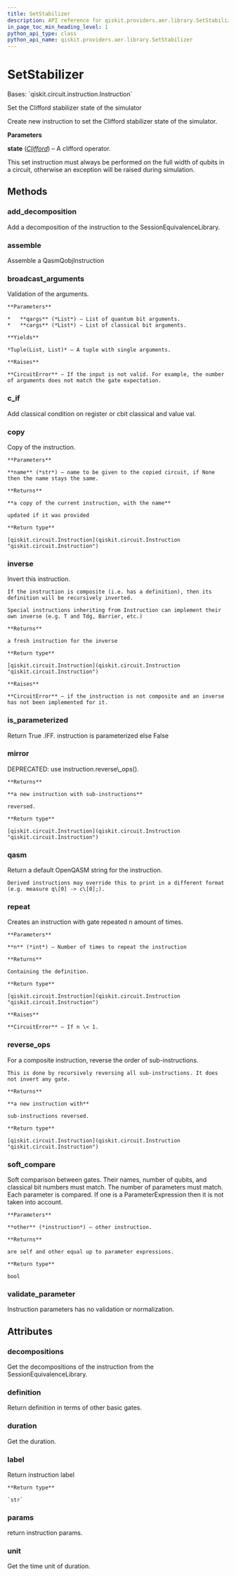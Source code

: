 ```yaml
---
title: SetStabilizer
description: API reference for qiskit.providers.aer.library.SetStabilizer
in_page_toc_min_heading_level: 1
python_api_type: class
python_api_name: qiskit.providers.aer.library.SetStabilizer
---
```


# SetStabilizer

<Class id="qiskit.providers.aer.library.SetStabilizer" isDedicatedPage={true} github="https://github.com/qiskit/qiskit-aer/tree/stable/0.8/qiskit/providers/aer/library/set_instructions/set_stabilizer.py" signature="SetStabilizer(state)" modifiers="class">
  Bases: `qiskit.circuit.instruction.Instruction`

  Set the Clifford stabilizer state of the simulator

  Create new instruction to set the Clifford stabilizer state of the simulator.

  **Parameters**

  **state** ([*Clifford*](qiskit.quantum_info.Clifford "qiskit.quantum_info.Clifford")) – A clifford operator.

  <Admonition title="Note" type="note">
    This set instruction must always be performed on the full width of qubits in a circuit, otherwise an exception will be raised during simulation.
  </Admonition>

  ## Methods

  <span id="qiskit-providers-aer-library-setstabilizer-add-decomposition" />

  ### add\_decomposition

  <Function id="qiskit.providers.aer.library.SetStabilizer.add_decomposition" signature="SetStabilizer.add_decomposition(decomposition)">
    Add a decomposition of the instruction to the SessionEquivalenceLibrary.
  </Function>

  <span id="qiskit-providers-aer-library-setstabilizer-assemble" />

  ### assemble

  <Function id="qiskit.providers.aer.library.SetStabilizer.assemble" signature="SetStabilizer.assemble()">
    Assemble a QasmQobjInstruction
  </Function>

  <span id="qiskit-providers-aer-library-setstabilizer-broadcast-arguments" />

  ### broadcast\_arguments

  <Function id="qiskit.providers.aer.library.SetStabilizer.broadcast_arguments" signature="SetStabilizer.broadcast_arguments(qargs, cargs)">
    Validation of the arguments.

    **Parameters**

    *   **qargs** (*List*) – List of quantum bit arguments.
    *   **cargs** (*List*) – List of classical bit arguments.

    **Yields**

    *Tuple(List, List)* – A tuple with single arguments.

    **Raises**

    **CircuitError** – If the input is not valid. For example, the number of arguments does not match the gate expectation.
  </Function>

  <span id="qiskit-providers-aer-library-setstabilizer-c-if" />

  ### c\_if

  <Function id="qiskit.providers.aer.library.SetStabilizer.c_if" signature="SetStabilizer.c_if(classical, val)">
    Add classical condition on register or cbit classical and value val.
  </Function>

  <span id="qiskit-providers-aer-library-setstabilizer-copy" />

  ### copy

  <Function id="qiskit.providers.aer.library.SetStabilizer.copy" signature="SetStabilizer.copy(name=None)">
    Copy of the instruction.

    **Parameters**

    **name** (*str*) – name to be given to the copied circuit, if None then the name stays the same.

    **Returns**

    **a copy of the current instruction, with the name**

    updated if it was provided

    **Return type**

    [qiskit.circuit.Instruction](qiskit.circuit.Instruction "qiskit.circuit.Instruction")
  </Function>

  <span id="qiskit-providers-aer-library-setstabilizer-inverse" />

  ### inverse

  <Function id="qiskit.providers.aer.library.SetStabilizer.inverse" signature="SetStabilizer.inverse()">
    Invert this instruction.

    If the instruction is composite (i.e. has a definition), then its definition will be recursively inverted.

    Special instructions inheriting from Instruction can implement their own inverse (e.g. T and Tdg, Barrier, etc.)

    **Returns**

    a fresh instruction for the inverse

    **Return type**

    [qiskit.circuit.Instruction](qiskit.circuit.Instruction "qiskit.circuit.Instruction")

    **Raises**

    **CircuitError** – if the instruction is not composite and an inverse has not been implemented for it.
  </Function>

  <span id="qiskit-providers-aer-library-setstabilizer-is-parameterized" />

  ### is\_parameterized

  <Function id="qiskit.providers.aer.library.SetStabilizer.is_parameterized" signature="SetStabilizer.is_parameterized()">
    Return True .IFF. instruction is parameterized else False
  </Function>

  <span id="qiskit-providers-aer-library-setstabilizer-mirror" />

  ### mirror

  <Function id="qiskit.providers.aer.library.SetStabilizer.mirror" signature="SetStabilizer.mirror()">
    DEPRECATED: use instruction.reverse\_ops().

    **Returns**

    **a new instruction with sub-instructions**

    reversed.

    **Return type**

    [qiskit.circuit.Instruction](qiskit.circuit.Instruction "qiskit.circuit.Instruction")
  </Function>

  <span id="qiskit-providers-aer-library-setstabilizer-qasm" />

  ### qasm

  <Function id="qiskit.providers.aer.library.SetStabilizer.qasm" signature="SetStabilizer.qasm()">
    Return a default OpenQASM string for the instruction.

    Derived instructions may override this to print in a different format (e.g. measure q\[0] -> c\[0];).
  </Function>

  <span id="qiskit-providers-aer-library-setstabilizer-repeat" />

  ### repeat

  <Function id="qiskit.providers.aer.library.SetStabilizer.repeat" signature="SetStabilizer.repeat(n)">
    Creates an instruction with gate repeated n amount of times.

    **Parameters**

    **n** (*int*) – Number of times to repeat the instruction

    **Returns**

    Containing the definition.

    **Return type**

    [qiskit.circuit.Instruction](qiskit.circuit.Instruction "qiskit.circuit.Instruction")

    **Raises**

    **CircuitError** – If n \< 1.
  </Function>

  <span id="qiskit-providers-aer-library-setstabilizer-reverse-ops" />

  ### reverse\_ops

  <Function id="qiskit.providers.aer.library.SetStabilizer.reverse_ops" signature="SetStabilizer.reverse_ops()">
    For a composite instruction, reverse the order of sub-instructions.

    This is done by recursively reversing all sub-instructions. It does not invert any gate.

    **Returns**

    **a new instruction with**

    sub-instructions reversed.

    **Return type**

    [qiskit.circuit.Instruction](qiskit.circuit.Instruction "qiskit.circuit.Instruction")
  </Function>

  <span id="qiskit-providers-aer-library-setstabilizer-soft-compare" />

  ### soft\_compare

  <Function id="qiskit.providers.aer.library.SetStabilizer.soft_compare" signature="SetStabilizer.soft_compare(other)">
    Soft comparison between gates. Their names, number of qubits, and classical bit numbers must match. The number of parameters must match. Each parameter is compared. If one is a ParameterExpression then it is not taken into account.

    **Parameters**

    **other** (*instruction*) – other instruction.

    **Returns**

    are self and other equal up to parameter expressions.

    **Return type**

    bool
  </Function>

  <span id="qiskit-providers-aer-library-setstabilizer-validate-parameter" />

  ### validate\_parameter

  <Function id="qiskit.providers.aer.library.SetStabilizer.validate_parameter" signature="SetStabilizer.validate_parameter(parameter)">
    Instruction parameters has no validation or normalization.
  </Function>

  ## Attributes

  ### decompositions

  <Attribute id="qiskit.providers.aer.library.SetStabilizer.decompositions">
    Get the decompositions of the instruction from the SessionEquivalenceLibrary.
  </Attribute>

  ### definition

  <Attribute id="qiskit.providers.aer.library.SetStabilizer.definition">
    Return definition in terms of other basic gates.
  </Attribute>

  ### duration

  <Attribute id="qiskit.providers.aer.library.SetStabilizer.duration">
    Get the duration.
  </Attribute>

  ### label

  <Attribute id="qiskit.providers.aer.library.SetStabilizer.label">
    Return instruction label

    **Return type**

    `str`
  </Attribute>

  ### params

  <Attribute id="qiskit.providers.aer.library.SetStabilizer.params">
    return instruction params.
  </Attribute>

  ### unit

  <Attribute id="qiskit.providers.aer.library.SetStabilizer.unit">
    Get the time unit of duration.
  </Attribute>
</Class>

